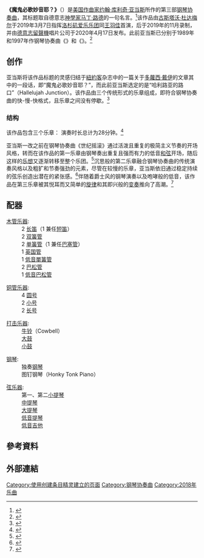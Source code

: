{{Infobox musical composition
|name                = 魔鬼必歌妙音耶？
|composer            = [[约翰·库利奇·亚当斯|约翰·库利奇·亚当斯]]
|period              = [[當代古典音樂|當代古典音樂]]
|composed            = 2018
|scoring             = [[管弦乐队|管弦乐队]]
|image               = John Adams - Must the Devil Have All the Good Tunes.jpg
|premiere_date       = {{Start date|2019|03|07}}
|premiere_conductor  = [[古斯塔沃·杜达梅尔|古斯塔沃·杜达梅尔]]
|premiere_location   = [[洛杉矶|洛杉矶]][[華特·迪士尼音樂廳|華特·迪士尼音樂廳]]
|premiere_performers = [[洛杉矶爱乐乐团|洛杉矶爱乐乐团]]，[[王羽佳|王羽佳]]
}}

'''《魔鬼必歌妙音耶？》'''（{{lang-en|''Must the Devil Have All the Good Tunes?''}}）是[[美国|美国]][[作曲家|作曲家]][[约翰·库利奇·亚当斯|约翰·库利奇·亚当斯]]所作的第三部[[钢琴协奏曲|钢琴协奏曲]]，其标题取自德意志[[神學家|神學家]][[马丁·路德|马丁·路德]]的一句名言。<ref>{{Cite web|title=John Adams Must The Devil Have All The Good Tunes|url=https://www.newyorker.com/goings-on-about-town/classical-music/john-adams-must-the-devil-have-all-the-good-tunes|access-date=2020-08-13|website=The New Yorker|language=en|archive-date=2020-08-08|archive-url=https://web.archive.org/web/20200808102052/https://www.newyorker.com/goings-on-about-town/classical-music/john-adams-must-the-devil-have-all-the-good-tunes|dead-url=no}}</ref>该作品由[[古斯塔沃·杜达梅尔|古斯塔沃·杜达梅尔]]于2019年3月7日指挥[[洛杉矶爱乐乐团|洛杉矶爱乐乐团]]同[[王羽佳|王羽佳]]首演，后于2019年的11月录制，并由[[德意志留聲機|德意志留聲機]]唱片公司于2020年4月17日发布。此前亚当斯已分别于1989年和1997年作钢琴协奏曲《{{link-en|厄洛斯的钢琴|Eros Piano}}》和《{{link-en|世纪摇滚|Century Rolls}}》。<ref>{{Cite web|last=Desk|first=BWW News|title=LA Phil and Gustavo Dudamel Release World Premiere Recording of John Adams “Must the Devil Have All the Good Tunes?”|url=https://www.broadwayworld.com/bwwclassical/article/LA-Phil-and-Gustavo-Dudamel-Release-World-Premiere-Recording-of-John-Adams-Must-the-Devil-Have-All-the-Good-Tunes-20200403|access-date=2020-08-13|website=BroadwayWorld.com|language=en}}</ref>

== 创作 ==
亚当斯将该作品标题的灵感归结于[[紐約客|紐約客]]杂志中的一篇关于[[多蘿西·戴伊|多蘿西·戴伊]]的文章其中的一段话，即“魔鬼必歌妙音耶？”，而此前亚当斯选定的是“哈利路亚的路口”（Hallelujah Junction）。该作品由三个传统形式的乐章组成，即符合钢琴协奏曲的快-慢-快格式，且乐章之间没有停歇。<ref>{{cite web |author1=Sarah Cahill |title=Must the Devil Have All the Good Tunes? (world premiere, LA Phil commission with generous support from the Lenore S. and Bernard A. Greenberg Fund) |url=https://www.laphil.com/musicdb/pieces/4789/must-the-devil-have-all-the-good-tunes-world-premiere-la-phil-commission-with-generous-support-from-the-lenore-s-and-bernard-a-greenberg-fund |website=LA Phil |accessdate=2021-03-20 |archive-date=2019-10-04 |archive-url=https://web.archive.org/web/20191004002223/https://www.laphil.com/musicdb/pieces/4789/must-the-devil-have-all-the-good-tunes-world-premiere-la-phil-commission-with-generous-support-from-the-lenore-s-and-bernard-a-greenberg-fund |dead-url=no }}</ref>

=== 结构 ===
该作品包含三个乐章：
{{ordered list |type=upper-roman
|粗犷的，时髦的，但节奏很快的；神经质的，机器人似的|慢得多；轻轻地，放松的|更快速的：痴迷的、摇摆的}}
演奏时长总计为28分钟。<ref>{{cite web |title=ADAMS Must The Devil Have All The Good Tunes? |url=https://www.deutschegrammophon.com/en/catalogue/products/adams-must-the-devil-have-all-the-good-tunes-11931 |website=Deutsche Grammophon |accessdate=2021-03-20 |archive-date=2021-03-08 |archive-url=https://web.archive.org/web/20210308143647/https://www.deutschegrammophon.com/en/catalogue/products/adams-must-the-devil-have-all-the-good-tunes-11931 |dead-url=no }}</ref>

亚当斯一改之前在钢琴协奏曲《世纪摇滚》通过活泼且重复的极简主义节奏的开场风格，转而在该作品的第一乐章由钢琴奏出重复且强而有力的低音[[和弦|和弦]]开场，随后这样的[[乐想|乐想]]又逐渐转移至整个乐团。<ref>{{cite news |author1=Barbara Jepson |title=‘John Adams: Must the Devil Have All the Good Tunes?’ and ‘Shostakovich: Violin Concertos’ Reviews: A Form Fit for Virtuosos |url=https://www.wsj.com/articles/john-adams-must-the-devil-have-all-the-good-tunes-and-shostakovich-violin-concertos-reviews-a-form-fit-for-virtuosos-11592252248 |accessdate=2021-03-20 |work=The Wall Street Journal |date=June 15, 2020 4:17 pm ET |archive-date=2020-08-11 |archive-url=https://web.archive.org/web/20200811024204/https://www.wsj.com/articles/john-adams-must-the-devil-have-all-the-good-tunes-and-shostakovich-violin-concertos-reviews-a-form-fit-for-virtuosos-11592252248 |dead-url=no }}</ref>沉思般的第二乐章融合钢琴协奏曲的传统演奏风格以及粗犷和节奏强劲的元素，尽管在较慢的乐章，亚当斯依旧通过稳定持续的弦乐创造出潜在的紧张感。<ref>{{cite news |author1=RICHARD S. GINELL |title=Review: John Adams delivers a devil of a new concerto. Yuja Wang pounds it out |url=https://www.latimes.com/entertainment/arts/la-et-cm-john-adams-devil-review-20190308-story.html |accessdate=2021-03-20 |work=LA Times |date=MARCH 8, 2019 12:40 PM PT |archive-date=2021-03-13 |archive-url=https://web.archive.org/web/20210313003956/https://www.latimes.com/entertainment/arts/la-et-cm-john-adams-devil-review-20190308-story.html |dead-url=no }}</ref>伴随着爵士风的钢琴演奏以及咆哮般的低音，该作品在第三乐章被其悦耳而又简单的[[旋律|旋律]]和其即兴般的[[变奏|变奏]]推向了高潮。<ref>{{cite news |title=John Adams: Must the Devil Have All the Good Tunes? etc |url=https://www.classical-music.com/reviews/concerto/john-adams-must-the-devil-have-all-the-good-tunes-etc/ |accessdate=2021-03-20 |work=Classical-music |date=August 6, 2020 at 9:00 am |archive-date=2021-01-26 |archive-url=https://web.archive.org/web/20210126044818/https://www.classical-music.com/reviews/concerto/john-adams-must-the-devil-have-all-the-good-tunes-etc/ |dead-url=no }}</ref>

== 配器 ==
{{col-begin}}
{{col-break}}
{{col-break}}
{{col-break}}
{{col-break}}
;[[木管乐器|木管乐器]]:
:2 [[长笛|长笛]]（1 兼任[[短笛|短笛]]）
:2 [[双簧管|双簧管]]
:2 [[单簧管|单簧管]]（1 兼任[[巴塞管|巴塞管]]）
:1 [[英国管|英国管]]
:1 [[低音單簧管|低音單簧管]]
:2 [[巴松管|巴松管]]
:1 [[低音巴松管|低音巴松管]]
{{col-break}}
;[[铜管乐器|铜管乐器]]:
:4 [[圆号|圆号]]
:2 [[小号|小号]]
:2 [[长号|长号]]
{{col-break}}
;[[打击乐器|打击乐器]]:
:[[牛铃|牛铃]]（Cowbell）
:[[大鼓|大鼓]]
:[[小鼓|小鼓]]
{{col-break}}
;[[钢琴|钢琴]]:
:独奏[[钢琴|钢琴]]
:图钉钢琴（Honky Tonk Piano）
{{col-break}}
;[[弦乐器|弦乐器]]:
:第一、第二[[小提琴|小提琴]]
:[[中提琴|中提琴]]
:[[大提琴|大提琴]]
:[[低音提琴|低音提琴]]
:[[低音吉他|低音吉他]]
{{col-end}}

== 參考資料 ==
{{Reflist|2}}

== 外部連結 ==

[[Category:使用创建条目精灵建立的页面|Category:使用创建条目精灵建立的页面]]
[[Category:钢琴协奏曲|Category:钢琴协奏曲]]
[[Category:2018年乐曲|Category:2018年乐曲]]